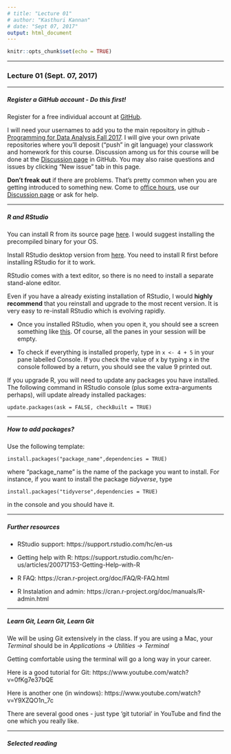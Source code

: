 ```yaml
---
# title: "Lecture 01"
# author: "Kasthuri Kannan"
# date: "Sept 07, 2017"
output: html_document
---
```


```r
knitr::opts_chunk$set(echo = TRUE)
```

---

### Lecture 01 (Sept. 07, 2017)

---

##### Register a GitHub account - Do this first! 

Register for a free individual account at [GitHub](https://github.com/). 

I will need your usernames to add you to the main repository in github - [Programming for Data Analysis Fall 2017]( https://github.com/PDA-NYU-Fall-2017). I will give your own private repositories where you'll deposit ("push" in git language) your classwork and homework for this course. Discussion among us for this course will be done at the [Discussion page](https://github.com/PDA-NYU-Fall-2017/Discussion/issues) in GitHub. You may also raise questions and issues by clicking "New issue" tab in this page.

**Don't freak out** if there are problems. That's pretty common when you are getting introduced to something new. Come to [office hours](https://kannan-kasthuri.github.io/pda.html), use our [Discussion page](https://github.com/PDA-NYU-Fall-2017/Discussion/issues) or ask for help.

---

##### R and RStudio

You can install R from its source page <a href="https://www.r-project.org/"target="_blank"> here</a>. I would suggest installing the precompiled binary for your OS.

Install RStudio desktop version from <a href="https://www.rstudio.com/products/RStudio/"target="_blank">here</a>. You need to install R first before installing RStudio for it to work.

RStudio comes with a text editor, so there is no need to install a separate stand-alone editor.

Even if you have a already existing installation of RStudio, I would **highly recommend** that you reinstall and upgrade to the most recent version. It is very easy to re-install RStudio which is evolving rapidly. 

* Once you installed RStudio, when you open it, you should see a screen something like [this](http://www.rstudio.com/wp-content/uploads/2014/04/rstudio-workbench.png). Of course, all the panes in your session will be empty.

* To check if everything is installed properly, type in `x <- 4 + 5` in your pane labelled Console. If you check the value of x by typing x in the console followed by a return, you should see the value 9 printed out.
  
If you upgrade R, you will need to update any packages you have installed. The following command in RStudio console (plus some extra-arguments perhaps), will update already installed packages:

`update.packages(ask = FALSE, checkBuilt = TRUE)`

---

##### How to add packages?

Use the following template:

`install.packages("package_name",dependencies = TRUE)` 

where "package_name" is the name of the package you want to install. For instance, if you want to install the package _tidyverse_, type 

`install.packages("tidyverse",dependencies = TRUE)`

in the console and you should have it.

---

##### Further resources

* RStudio support: https://support.rstudio.com/hc/en-us

* Getting help with R: https://support.rstudio.com/hc/en-us/articles/200717153-Getting-Help-with-R

* R FAQ: https://cran.r-project.org/doc/FAQ/R-FAQ.html

* R Instalation and admin: https://cran.r-project.org/doc/manuals/R-admin.html

---

##### Learn Git, Learn Git, Learn Git

We will be using Git extensively in the class. If you are using a Mac, your _Terminal_ should be in _Applications -> Utilities -> Terminal_

Getting comfortable using the terminal will go a long way in your career. 

Here is a good tutorial for Git: https://www.youtube.com/watch?v=0fKg7e37bQE

Here is another one (in windows): https://www.youtube.com/watch?v=Y9XZQO1n_7c

There are several good ones - just type 'git tutorial' in YouTube and find the one which you really like.

---

##### Selected reading
